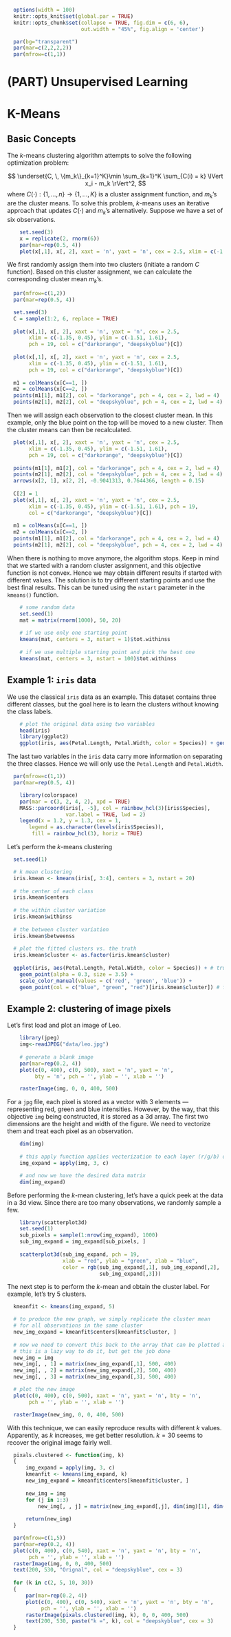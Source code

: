 \def\cD{{\cal D}}
\def\cL{{\cal L}}
\def\cX{{\cal X}}
\def\cF{{\cal F}}
\def\cH{{\cal H}}
\def\bA{\mathbf{A}}
\def\bB{\mathbf{B}}
\def\bX{\mathbf{X}}
\def\bH{\mathbf{H}}
\def\bI{\mathbf{I}}
\def\bU{\mathbf{U}}
\def\bD{\mathbf{D}}
\def\bV{\mathbf{V}}
\def\bS{\mathbf{S}}
\def\bW{\mathbf{W}}
\def\bK{\mathbf{K}}
\def\bx{\mathbf{x}}
\def\by{\mathbf{y}}
\def\bs{\mathbf{s}}
\def\br{\mathbf{r}}
\def\bu{\mathbf{u}}
\def\be{\mathbf{e}}
\def\bv{\mathbf{v}}
\def\bp{\mathbf{p}}
\def\bw{\mathbf{w}}
\def\bz{\mathbf{z}}
\def\bzero{\mathbf{0}}
\def\balpha{\boldsymbol \alpha}
\def\bbeta{\boldsymbol \beta}
\def\btheta{\boldsymbol \theta}
\def\bxi{\boldsymbol \xi}
\def\bmu{\boldsymbol \mu}
\def\bepsilon{\boldsymbol \epsilon}
\def\T{\text{T}}
\def\Trace{\text{Trace}}
\def\Cov{\text{Cov}}
\def\Var{\text{Var}}
\def\E{\text{E}}
\def\pr{\text{pr}}
\def\Prob{\text{P}}
\DeclareMathOperator*{\argmin}{arg\,min}
\DeclareMathOperator*{\argmax}{arg\,max}

```r
  options(width = 100)
  knitr::opts_knit$set(global.par = TRUE)
  knitr::opts_chunk$set(collapse = TRUE, fig.dim = c(6, 6),
                        out.width = "45%", fig.align = 'center')
```
```r
  par(bg="transparent")
  par(mar=c(2,2,2,2))
  par(mfrow=c(1,1))
```

# (PART) Unsupervised Learning {-}

# K-Means

## Basic Concepts

The $k$-means clustering algorithm attempts to solve the following optimization problem: 

$$ \underset{C, \, \{m_k\}_{k=1}^K}\min \sum_{k=1}^K \sum_{C(i) = k} \lVert x_i - m_k \rVert^2, $$
where $C(\cdot): \{1, \ldots, n\} \rightarrow \{1, \ldots, K\}$ is a cluster assignment function, and $m_k$'s are the cluster means. To solve this problem, $k$-means uses an iterative approach that updates $C(\cdot)$ and $m_k$'s alternatively. Suppose we have a set of six observations. 

```r
    set.seed(3)
    x = replicate(2, rnorm(6))
    par(mar=rep(0.5, 4))
    plot(x[,1], x[, 2], xaxt = 'n', yaxt = 'n', cex = 2.5, xlim = c(-1.35, 0.45), ylim = c(-1.51, 1.61), pch = 19)
```

We first randomly assign them into two clusters (initiate a random $C$ function). Based on this cluster assignment, we can calculate the corresponding cluster mean $m_k$'s.

```r
  par(mfrow=c(1,2))
  par(mar=rep(0.5, 4))
```

```r
  set.seed(3)
  C = sample(1:2, 6, replace = TRUE)
  
  plot(x[,1], x[, 2], xaxt = 'n', yaxt = 'n', cex = 2.5, 
       xlim = c(-1.35, 0.45), ylim = c(-1.51, 1.61), 
       pch = 19, col = c("darkorange", "deepskyblue")[C])
  
  plot(x[,1], x[, 2], xaxt = 'n', yaxt = 'n', cex = 2.5, 
       xlim = c(-1.35, 0.45), ylim = c(-1.51, 1.61), 
       pch = 19, col = c("darkorange", "deepskyblue")[C])
  
  m1 = colMeans(x[C==1, ])
  m2 = colMeans(x[C==2, ])
  points(m1[1], m1[2], col = "darkorange", pch = 4, cex = 2, lwd = 4)
  points(m2[1], m2[2], col = "deepskyblue", pch = 4, cex = 2, lwd = 4)
```

Then we will assign each observation to the closest cluster mean. In this example, only the blue point on the top will be moved to a new cluster. Then the cluster means can then be recalculated.

```r
  plot(x[,1], x[, 2], xaxt = 'n', yaxt = 'n', cex = 2.5, 
       xlim = c(-1.35, 0.45), ylim = c(-1.51, 1.61), 
       pch = 19, col = c("darkorange", "deepskyblue")[C])
  
  points(m1[1], m1[2], col = "darkorange", pch = 4, cex = 2, lwd = 4)
  points(m2[1], m2[2], col = "deepskyblue", pch = 4, cex = 2, lwd = 4)
  arrows(x[2, 1], x[2, 2], -0.9041313, 0.7644366, length = 0.15)
  
  C[2] = 1
  plot(x[,1], x[, 2], xaxt = 'n', yaxt = 'n', cex = 2.5, 
       xlim = c(-1.35, 0.45), ylim = c(-1.51, 1.61), pch = 19, 
       col = c("darkorange", "deepskyblue")[C])
  
  m1 = colMeans(x[C==1, ])
  m2 = colMeans(x[C==2, ])
  points(m1[1], m1[2], col = "darkorange", pch = 4, cex = 2, lwd = 4)
  points(m2[1], m2[2], col = "deepskyblue", pch = 4, cex = 2, lwd = 4)
```

When there is nothing to move anymore, the algorithm stops. Keep in mind that we started with a random cluster assignment, and this objective function is not convex. Hence we may obtain different results if started with different values. The solution is to try different starting points and use the best final results. This can be tuned using the `nstart` parameter in the `kmeans()` function.

```r
    # some random data
    set.seed(1)
    mat = matrix(rnorm(1000), 50, 20)
    
    # if we use only one starting point
    kmeans(mat, centers = 3, nstart = 1)$tot.withinss
    
    # if we use multiple starting point and pick the best one
    kmeans(mat, centers = 3, nstart = 100)$tot.withinss
```    

## Example 1: `iris` data

We use the classical `iris` data as an example. This dataset contains three different classes, but the goal here is to learn the clusters without knowing the class labels.

```r
    # plot the original data using two variables
    head(iris)
    library(ggplot2)
    ggplot(iris, aes(Petal.Length, Petal.Width, color = Species)) + geom_point()
```

The last two variables in the `iris` data carry more information on separating the three classes. Hence we will only use the `Petal.Length` and `Petal.Width`.

```r
  par(mfrow=c(1,1))
  par(mar=rep(0.5, 4))
```

```r
    library(colorspace)
    par(mar = c(3, 2, 4, 2), xpd = TRUE)
    MASS::parcoord(iris[, -5], col = rainbow_hcl(3)[iris$Species], 
                   var.label = TRUE, lwd = 2)
    legend(x = 1.2, y = 1.3, cex = 1,
       legend = as.character(levels(iris$Species)),
        fill = rainbow_hcl(3), horiz = TRUE)
```

Let's perform the $k$-means clustering

```r
  set.seed(1)

  # k mean clustering
  iris.kmean <- kmeans(iris[, 3:4], centers = 3, nstart = 20)
  
  # the center of each class
  iris.kmean$centers
  
  # the within cluster variation 
  iris.kmean$withinss
  
  # the between cluster variation 
  iris.kmean$betweenss
  
  # plot the fitted clusters vs. the truth
  iris.kmean$cluster <- as.factor(iris.kmean$cluster)
  
  ggplot(iris, aes(Petal.Length, Petal.Width, color = Species)) + # true cluster
    geom_point(alpha = 0.3, size = 3.5) + 
    scale_color_manual(values = c('red', 'green', 'blue')) +
    geom_point(col = c("blue", "green", "red")[iris.kmean$cluster]) # fitted cluster 
```

## Example 2: clustering of image pixels

Let's first load and plot an image of Leo. 

```r
    library(jpeg)
    img<-readJPEG("data/leo.jpg")
    
    # generate a blank image
    par(mar=rep(0.2, 4))
    plot(c(0, 400), c(0, 500), xaxt = 'n', yaxt = 'n', 
         bty = 'n', pch = '', ylab = '', xlab = '')

    rasterImage(img, 0, 0, 400, 500)
```

For a `jpg` file, each pixel is stored as a vector with 3 elements --- representing red, green and blue intensities. However, by the way, that this objective `img` being constructed, it is stored as a 3d array. The first two dimensions are the height and width of the figure. We need to vectorize them and treat each pixel as an observation. 

```r
    dim(img)
    
    # this apply function applies vecterization to each layer (r/g/b) of the image. 
    img_expand = apply(img, 3, c)

    # and now we have the desired data matrix
    dim(img_expand)
```

Before performing the $k$-mean clustering, let's have a quick peek at the data in a 3d view. Since there are too many observations, we randomly sample a few. 

```r
    library(scatterplot3d)
    set.seed(1)
    sub_pixels = sample(1:nrow(img_expand), 1000)
    sub_img_expand = img_expand[sub_pixels, ]
    
    scatterplot3d(sub_img_expand, pch = 19, 
                  xlab = "red", ylab = "green", zlab = "blue", 
                  color = rgb(sub_img_expand[,1], sub_img_expand[,2],
                              sub_img_expand[,3]))
```

The next step is to perform the $k$-mean and obtain the cluster label. For example, let's try 5 clusters. 

```r
  kmeanfit <- kmeans(img_expand, 5)

  # to produce the new graph, we simply replicate the cluster mean 
  # for all observations in the same cluster
  new_img_expand = kmeanfit$centers[kmeanfit$cluster, ]
  
  # now we need to convert this back to the array that can be plotted as an image. 
  # this is a lazy way to do it, but get the job done
  new_img = img
  new_img[, , 1] = matrix(new_img_expand[,1], 500, 400)
  new_img[, , 2] = matrix(new_img_expand[,2], 500, 400)
  new_img[, , 3] = matrix(new_img_expand[,3], 500, 400)

  # plot the new image
  plot(c(0, 400), c(0, 500), xaxt = 'n', yaxt = 'n', bty = 'n', 
       pch = '', ylab = '', xlab = '')

  rasterImage(new_img, 0, 0, 400, 500)
```

With this technique, we can easily reproduce results with different $k$ values. Apparently, as $k$ increases, we get better resolution. $k = 30$ seems to recover the original image fairly well. 

```r
  pixals.clustered <- function(img, k)
  {
      img_expand = apply(img, 3, c)
      kmeanfit <- kmeans(img_expand, k)
      new_img_expand = kmeanfit$centers[kmeanfit$cluster, ]
      
      new_img = img
      for (j in 1:3)
          new_img[, , j] = matrix(new_img_expand[,j], dim(img)[1], dim(img)[2])
      
      return(new_img)
  }
```

```r
  par(mfrow=c(1,5))
  par(mar=rep(0.2, 4))
  plot(c(0, 400), c(0, 540), xaxt = 'n', yaxt = 'n', bty = 'n', 
       pch = '', ylab = '', xlab = '')
  rasterImage(img, 0, 0, 400, 500)
  text(200, 530, "Orignal", col = "deepskyblue", cex = 3)
  
  for (k in c(2, 5, 10, 30))
  {
      par(mar=rep(0.2, 4))
      plot(c(0, 400), c(0, 540), xaxt = 'n', yaxt = 'n', bty = 'n', 
           pch = '', ylab = '', xlab = '')
      rasterImage(pixals.clustered(img, k), 0, 0, 400, 500)
      text(200, 530, paste("k =", k), col = "deepskyblue", cex = 3)
  }
```
